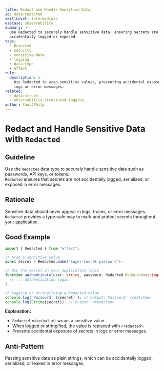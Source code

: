 ```yaml
---
title: Redact and Handle Sensitive Data
id: data-redacted
skillLevel: intermediate
useCase: observability
summary: >-
  Use Redacted to securely handle sensitive data, ensuring secrets are not
  accidentally logged or exposed.
tags:
  - Redacted
  - security
  - sensitive-data
  - logging
  - data-type
  - effect
rule:
  description: >-
    Use Redacted to wrap sensitive values, preventing accidental exposure in
    logs or error messages.
related:
  - data-struct
  - observability-structured-logging
author: PaulJPhilp
---
```


# Redact and Handle Sensitive Data with `Redacted`

## Guideline

Use the `Redacted` data type to securely handle sensitive data such as passwords, API keys, or tokens.  
`Redacted` ensures that secrets are not accidentally logged, serialized, or exposed in error messages.

## Rationale

Sensitive data should never appear in logs, traces, or error messages.  
`Redacted` provides a type-safe way to mark and protect secrets throughout your application.

## Good Example

```typescript
import { Redacted } from "effect";

// Wrap a sensitive value
const secret = Redacted.make("super-secret-password");

// Use the secret in your application logic
function authenticate(user: string, password: Redacted.Redacted<string>) {
  // ... authentication logic
}

// Logging or stringifying a Redacted value
console.log(`Password: ${secret}`); // Output: Password: <redacted>
console.log(String(secret)); // Output: <redacted>

```

**Explanation:**  
- `Redacted.make(value)` wraps a sensitive value.
- When logged or stringified, the value is replaced with `<redacted>`.
- Prevents accidental exposure of secrets in logs or error messages.

## Anti-Pattern

Passing sensitive data as plain strings, which can be accidentally logged, serialized, or leaked in error messages.
